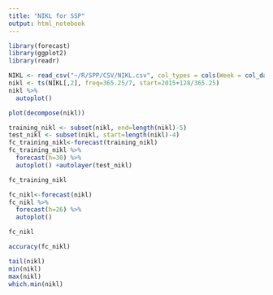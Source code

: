 ```yaml
---
title: "NIKL for SSP"
output: html_notebook
---
```


```r
library(forecast)
library(ggplot2)
library(readr)
```

```r
NIKL <- read_csv("~/R/SPP/CSV/NIKL.csv", col_types = cols(Week = col_date(format = "%Y-%m-%d")))
nikl <- ts(NIKL[,2], freq=365.25/7, start=2015+128/365.25)
nikl %>%
  autoplot()
```

```r
plot(decompose(nikl))
```

```r
training_nikl <- subset(nikl, end=length(nikl)-5)
test_nikl <- subset(nikl, start=length(nikl)-4)
fc_training_nikl<-forecast(training_nikl)
fc_training_nikl %>%
  forecast(h=30) %>%
  autoplot() +autolayer(test_nikl)
```

```r
fc_training_nikl
```

```r
fc_nikl<-forecast(nikl)
fc_nikl %>%
  forecast(h=26) %>%
  autoplot()
```

```r
fc_nikl
```

```r
accuracy(fc_nikl)
```

```r
tail(nikl)
min(nikl)
max(nikl)
which.min(nikl)
```